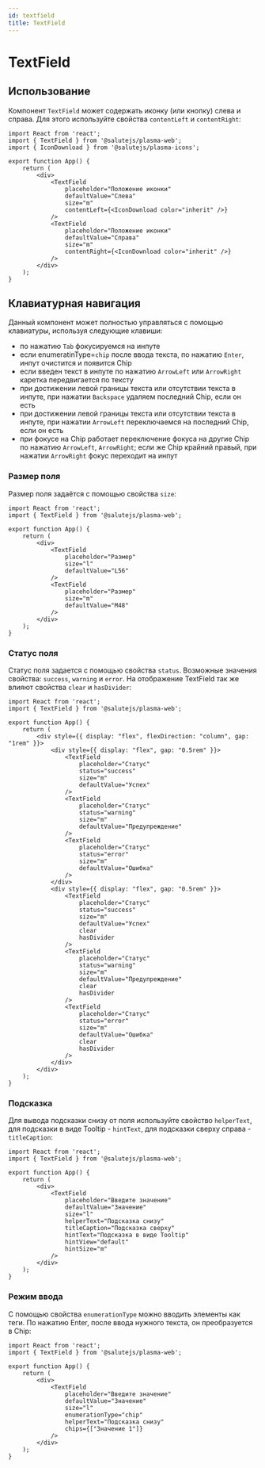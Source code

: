 ```yaml
---
id: textfield
title: TextField
---
```



# TextField
<Description name="TextField" />
<PropsTable name="TextField" exclude={['css']} />
<StorybookLink name="TextField" />

## Использование
Компонент `TextField` может содержать иконку (или кнопку) слева и справа.
Для этого используйте свойства `contentLeft` и `contentRight`:

```tsx live
import React from 'react';
import { TextField } from '@salutejs/plasma-web';
import { IconDownload } from '@salutejs/plasma-icons';

export function App() {
    return (
        <div>
            <TextField
                placeholder="Положение иконки"
                defaultValue="Слева"
                size="m"
                contentLeft={<IconDownload color="inherit" />}
            />
            <TextField
                placeholder="Положение иконки"
                defaultValue="Справа"
                size="m"
                contentRight={<IconDownload color="inherit" />}
            />
        </div>
    );
}
```

## Клавиатурная навигация

Данный компонент может полностью управляться с помощью клавиатуры, используя следующие клавиши:
-  по нажатию `Tab` фокусируемся на инпуте
-  если enumeratinType=`chip` после ввода текста, по нажатию `Enter`, инпут очистится и появится Chip
-  если введен текст в инпуте по нажатию `ArrowLeft` или `ArrowRight` каретка передвигается по тексту
-  при достижении левой границы текста или отсутствии текста в инпуте, при нажатии `Backspace` удаляем последний Chip, если он есть
-  при достижении левой границы текста или отсутствии текста в инпуте, при нажатии `ArrowLeft` переключаемся на последний Chip, если он есть
-  при фокусе на Chip работает переключение фокуса на другие Chip по нажатию `ArrowLeft`, `ArrowRight`; если же Chip крайний правый, при нажатии `ArrowRight` фокус переходит на инпут

### Размер поля
Размер поля задаётся с помощью свойства `size`:

```tsx live
import React from 'react';
import { TextField } from '@salutejs/plasma-web';

export function App() {
    return (
        <div>
            <TextField
                placeholder="Размер"
                size="l"
                defaultValue="L56"
            />
            <TextField
                placeholder="Размер"
                size="m"
                defaultValue="M48"
            />
        </div>
    );
}
```

### Статус поля
Статус поля задается с помощью свойства `status`. 
Возможные значения свойства: `success`, `warning` и `error`.
На отображение TextField так же влияют свойства `clear` и `hasDivider`:

```tsx live
import React from 'react';
import { TextField } from '@salutejs/plasma-web';

export function App() {
    return (
        <div style={{ display: "flex", flexDirection: "column", gap: "1rem" }}>
            <div style={{ display: "flex", gap: "0.5rem" }}>
                <TextField
                    placeholder="Статус"
                    status="success"
                    size="m"
                    defaultValue="Успех"
                />
                <TextField
                    placeholder="Статус"
                    status="warning"
                    size="m"
                    defaultValue="Предупреждение"
                />
                <TextField
                    placeholder="Статус"
                    status="error"
                    size="m"
                    defaultValue="Ошибка"
                />
            </div>
            <div style={{ display: "flex", gap: "0.5rem" }}>
                <TextField
                    placeholder="Статус"
                    status="success"
                    size="m"
                    defaultValue="Успех"
                    clear
                    hasDivider
                />
                <TextField
                    placeholder="Статус"
                    status="warning"
                    size="m"
                    defaultValue="Предупреждение"
                    clear
                    hasDivider
                />
                <TextField
                    placeholder="Статус"
                    status="error"
                    size="m"
                    defaultValue="Ошибка"
                    clear
                    hasDivider
                />
            </div>
        </div>
    );
}
```

### Подсказка
Для вывода подсказки снизу от поля используйте свойство `helperText`,
для подсказки в виде Tooltip - `hintText`, для подсказки сверху справа - `titleCaption`:

```tsx live
import React from 'react';
import { TextField } from '@salutejs/plasma-web';

export function App() {
    return (
        <div>
            <TextField
                placeholder="Введите значение"
                defaultValue="Значение"
                size="l"
                helperText="Подсказка снизу"
                titleCaption="Подсказка сверху"
                hintText="Подсказка в виде Tooltip"
                hintView="default"
                hintSize="m"
            />
        </div>
    );
}
```

### Режим ввода
С помощью свойства `enumerationType` можно вводить элементы как теги.
По нажатию Enter, после ввода нужного текста, он преобразуется в Chip:

```tsx live
import React from 'react';
import { TextField } from '@salutejs/plasma-web';

export function App() {
    return (
        <div>
            <TextField
                placeholder="Введите значение"
                defaultValue="Значение"
                size="l"
                enumerationType="chip"
                helperText="Подсказка снизу"
                chips={["Значение 1"]}
            />
        </div>
    );
}
```

